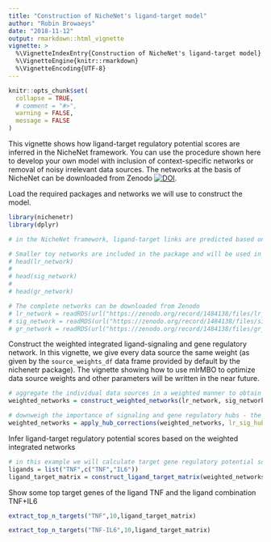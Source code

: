 ```yaml
---
title: "Construction of NicheNet's ligand-target model"
author: "Robin Browaeys"
date: "2018-11-12"
output: rmarkdown::html_vignette
vignette: >
  %\VignetteIndexEntry{Construction of NicheNet's ligand-target model}
  %\VignetteEngine{knitr::rmarkdown}
  %\VignetteEncoding{UTF-8}
---
```


<!-- github markdown built using 
rmarkdown::render("vignettes/model_construction.Rmd", output_format = "github_document")
-->

```r
knitr::opts_chunk$set(
  collapse = TRUE,
  # comment = "#>",
  warning = FALSE,
  message = FALSE
)
```

This vignette shows how ligand-target regulatory potential scores are inferred in the NicheNet framework. You can use the procedure shown here to develop your own model with inclusion of context-specific networks or removal of noisy irrelevant data sources. The networks at the basis of NicheNet can be downloaded from Zenodo [![DOI](https://zenodo.org/badge/DOI/10.5281/zenodo.1484138.svg)](https://doi.org/10.5281/zenodo.1484138). 

Load the required packages and networks we will use to construct the model.
```r
library(nichenetr)
library(dplyr)

# in the NicheNet framework, ligand-target links are predicted based on collected biological knowledge on ligand-receptor, signaling and gene regulatory interactions

# Smaller toy networks are included in the package and will be used in this vignette:
# head(lr_network)
# 
# head(sig_network)
# 
# head(gr_network)

# The complete networks can be downloaded from Zenodo
# lr_network = readRDS(url("https://zenodo.org/record/1484138/files/lr_network.rds"))
# sig_network = readRDS(url("https://zenodo.org/record/1484138/files/signaling_network.rds"))
# gr_network = readRDS(url("https://zenodo.org/record/1484138/files/gr_network.rds"))
```

Construct the weighted integrated ligand-signaling and gene regulatory network. In this vignette, we give every data source the same weight (as given by the `source_weights_df` data frame provided by default by the nichenetr package). The vignette showing how to use mlrMBO to optimize data source weights and other parameters will be written in the near future.

```r
# aggregate the individual data sources in a weighted manner to obtain a weighted integrated signaling network
weighted_networks = construct_weighted_networks(lr_network, sig_network, gr_network,source_weights_df)

# downweigh the importance of signaling and gene regulatory hubs - the parameters used here are unoptimized
weighted_networks = apply_hub_corrections(weighted_networks, lr_sig_hub = 0.5, gr_hub = 0.5)
```

Infer ligand-target regulatory potential scores based on the weighted integrated networks

```r
# in this example we will calculate target gene regulatory potential scores for TNF and the ligand combination TNF+IL6
ligands = list("TNF",c("TNF","IL6"))
ligand_target_matrix = construct_ligand_target_matrix(weighted_networks, ligands, algorithm = "PPR", damping_factor = 0.5)
```

Show some top target genes of the ligand TNF and the ligand combination TNF+IL6
```r
extract_top_n_targets("TNF",10,ligand_target_matrix)
```

```r
extract_top_n_targets("TNF-IL6",10,ligand_target_matrix)
```
